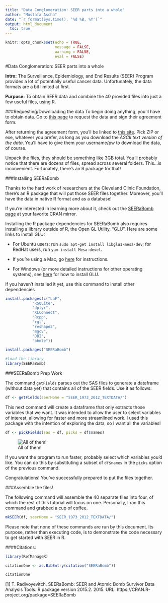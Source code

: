 ```yaml
---
title: "Data Conglomeration: SEER parts into a whole"
author: "Mustafa Ascha"
date: "`r format(Sys.time(), '%d %B, %Y')`"
output: html_document
  toc: true
---
```


```r

knitr::opts_chunk$set(echo = TRUE, 
                      message = FALSE, 
                      warning = FALSE, 
                      eval = FALSE)

```

#Data Conglomeration: SEER parts into a whole

**Intro:** The Surveillance, Epidemiology, and End Results (SEER) Program provides a lot of potentially useful cancer data. Unfortunately, the data formats are a bit limited at first. 

**Purpose:** To obtain SEER data and combine the 40 provided files into just a few useful files, using R. 

###Requesting/Downloading the data
To begin doing anything, you'll have to obtain data. Go to [this page](http://seer.cancer.gov/data/access.html) to request the data and sign their agreement form. 

After returning the agreement form, you'll be linked to [this site](http://seer.cancer.gov/data/options.html). Pick ZIP or exe, whatever you prefer, as long as you download the *ASCII text version of the data*. You'll have to give them your username/pw to download the data, of course.

Unpack the files, they should be something like 3GB total. You'll probably notice that there are dozens of files, spread across several folders. This...is inconvenient. Fortunately, there's an R package for that! 

###Installing SEERaBomb  

Thanks to the hard work of researchers at the Cleveland Clinic Foundation, there's an R package that will put those SEER files together. Moreover, you'll have the data in native R format and as a database!

If you're interested in learning more about it, check out the [SEERaBomb page](https://cran.r-project.org/web/packages/SEERaBomb/index.html) at your favorite CRAN mirror.  

Installing the R package dependencies for SEERaBomb also requires installing a library outside of R, the Open GL Utility, "GLU". Here are some links to install GLU:  

- For Ubuntu users: run `sudo apt-get install libglu1-mesa-dev`; for RedHat users, run `yum install Mesa-devel`.   

- If you're using a Mac, go [here](http://alumni.cs.ucsb.edu/~wombatty/tutorials/opengl_mac_osx.html) for instructions.  

- For Windows (or more detailed instructions for other operating systems), see [here](https://www.opengl.org/documentation/implementations/) for how to install GLU. 


If you haven't installed it yet, use this command to install other dependencies

```r
install.packages(c("LaF",
			"RSQLite",
			"dplyr",
			"XLConnect",
			"Rcpp",
			"rgl",
			"reshape2",
			"mgcv",
			"DBI",
			"bbmle"))

install.packages("SEERaBomb")

#load the library
library(SEERaBomb)

```

###SEERaBomb Prep Work

The command `getFields` parses out the SAS files to generate a dataframe (without data yet) that contains all of the SEER fields. Use it as follows:

```r

df <- getFields(seerHome = "SEER_1973_2012_TEXTDATA/")

```

This next command will create a dataframe that only extracts those variables that we want. It was intended to allow the user to select variables of interest, allowing for faster and more streamlined work. I used this package with the intention of exploring the data, so I want all the variables! 

```r

df <- pickFields(sas = df, picks = df$names)

```

![All of them!](./data/allTheVars.jpg)

If you want the program to run faster, probably select which variables you'd like. You can do this by substituting a subset of `df$names` in the `picks` option of the previous command.

Congratulations! You've successfully prepared to put the files together.

###Assemble the files!

The following command will assemble the 40 separate files into four, of which the rest of this tutorial will focus on one. Personally, I ran this command and grabbed a cup of coffee.    

```r

mkSEER(df, seerHome = "SEER_1973_2012_TEXTDATA/")

```

Please note that none of these commands are run by this document. Its purpose, rather than executing code, is to demonstrate the code necessary to get started with SEER in R.

####Citations:

```r

library(RefManageR)

citationOne <- as.BibEntry(citation("SEERaBomb"))

citationOne

```

[1] T. Radivoyevitch. SEERaBomb: SEER and Atomic Bomb Survivor Data Analysis Tools. R package version 2015.2. 2015. URL: https://CRAN.R-project.org/package=SEERaBomb









